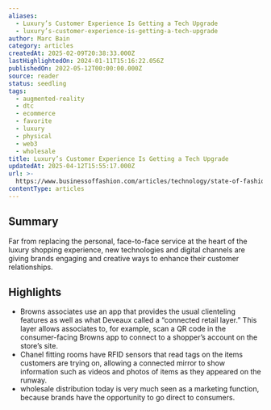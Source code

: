 ```yaml
---
aliases:
  - Luxury’s Customer Experience Is Getting a Tech Upgrade
  - luxury’s-customer-experience-is-getting-a-tech-upgrade
author: Marc Bain
category: articles
createdAt: 2025-02-09T20:38:33.000Z
lastHighlightedOn: 2024-01-11T15:16:22.056Z
publishedOn: 2022-05-12T00:00:00.000Z
source: reader
status: seedling
tags:
  - augmented-reality
  - dtc
  - ecommerce
  - favorite
  - luxury
  - physical
  - web3
  - wholesale
title: Luxury’s Customer Experience Is Getting a Tech Upgrade
updatedAt: 2025-04-12T15:55:17.000Z
url: >-
  https://www.businessoffashion.com/articles/technology/state-of-fashion-technology-report-luxury-brands-customer-experience/
contentType: articles
---
```

## Summary

Far from replacing the personal, face-to-face service at the heart of the luxury shopping experience, new technologies and digital channels are giving brands engaging and creative ways to enhance their customer relationships.

## Highlights

- Browns associates use an app that provides the usual clienteling features as well as what Deveaux called a “connected retail layer.” This layer allows associates to, for example, scan a QR code in the consumer-facing Browns app to connect to a shopper’s account on the store’s site.
- Chanel fitting rooms have RFID sensors that read tags on the items customers are trying on, allowing a connected mirror to show information such as videos and photos of items as they appeared on the runway.
- wholesale distribution today is very much seen as a marketing function, because brands have the opportunity to go direct to consumers.

